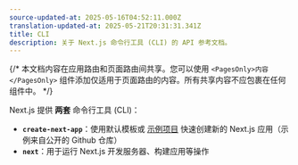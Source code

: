 ```yaml
---
source-updated-at: 2025-05-16T04:52:11.000Z
translation-updated-at: 2025-05-21T20:31:31.341Z
title: CLI
description: 关于 Next.js 命令行工具 (CLI) 的 API 参考文档。
---
```


{/* 本文档内容在应用路由和页面路由间共享。您可以使用 `<PagesOnly>内容</PagesOnly>` 组件添加仅适用于页面路由的内容。所有共享内容不应包裹在任何组件中。 */}

Next.js 提供 **两套** 命令行工具 (CLI)：

- **`create-next-app`**：使用默认模板或 [示例项目](https://github.com/vercel/next.js/tree/canary/examples) 快速创建新的 Next.js 应用（示例来自公开的 Github 仓库）
- **`next`**：用于运行 Next.js 开发服务器、构建应用等操作
